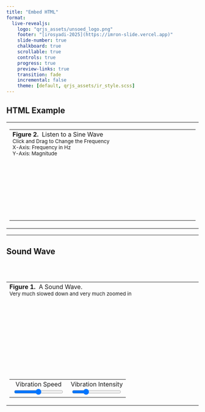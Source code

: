 ```yaml
---
title: "Embed HTML"
format:
  live-revealjs:
    logo: "qrjs_assets/unsoed_logo.png"
    footer: "[irosyadi-2025](https://imron-slide.vercel.app)"
    slide-number: true
    chalkboard: true
    scrollable: true
    controls: true
    progress: true
    preview-links: true
    transition: fade
    incremental: false
    theme: [default, qrjs_assets/ir_style.scss]
---
```


## HTML Example

```{=html}
<html lang="en">
<head>
  <meta charset="UTF-8">
  <title>Sine Wave Listener</title>
  <script src="https://jackschaedler.github.io/circles-sines-signals/third_party/d3/d3.min.js"></script>
</head>
<!DOCTYPE html>
<html lang="en">
<head>
  <meta charset="UTF-8">
  <title>Sine Wave Listener</title>
  <script src="https://jackschaedler.github.io/circles-sines-signals/third_party/d3/d3.min.js"></script>
</head>
<body>
	  <table class="figureTable">
			<tr>
				<td style="vertical-align: top;">
					<table>
							<tr class="figureCaption">
								<td width="100%">
								<b>Figure 2.</b>&nbsp; Listen to a Sine Wave<br/>
									<sub>Click and Drag to Change the Frequency</sub><br/>
									<sub>X-Axis: Frequency in Hz</sub><br/>
									<sub>Y-Axis: Magnitude</sub><br/>
								</td>
							</tr>
							<tr>
								<td>
								<div id="animatedWrapper" class="animation" style="position: relative;">
									<svg id="sineListen" class="svgWithText" width="750" height="250" style="cursor:pointer;"></svg>
									<script type="text/javascript" src="https://jackschaedler.github.io/circles-sines-signals/js/sine_listen.js"></script>
	  							</div>
	  							</td>
							</tr>
	  				</table>
	  			</td>
			</tr>
		</table>
</body>
</html>
</body>
</html>
```

---

## Sound Wave

```{=html}
<html lang="en">
<head>
  <meta charset="UTF-8">
  <title>Sine Wave Listener</title>
  <script src="https://jackschaedler.github.io/circles-sines-signals/third_party/d3/d3.min.js"></script>
</head>
<body>
    <script>
        var WAVE_FREQUENCY = 0.12;
        var WAVE_AMPLITUDE = 0.50;
        var TARGET_WAVE_FREQUENCY = 0.12;
        var TARGET_WAVE_AMPLITUDE = 0.50;
        var WAVE_INTERPOLATOR = d3.interpolateNumber(WAVE_FREQUENCY, TARGET_WAVE_FREQUENCY);
        var WAVE_AMP_INTERPOLATOR = d3.interpolateNumber(WAVE_AMPLITUDE, TARGET_WAVE_AMPLITUDE);
        var WAVE_INTERPOLATION = 1.0;
        var WAVE_AMP_INTERPOLATION = 1.0;
        function GET_WAVE_FREQUENCY() {
            return WAVE_INTERPOLATOR(Math.min(WAVE_INTERPOLATION, 1.0));
        }
        function GET_WAVE_AMPLITUDE() {
            return WAVE_AMP_INTERPOLATOR(Math.min(WAVE_AMP_INTERPOLATION, 1.0));
        }
        function updateSpeed(freq) {
            WAVE_FREQUENCY = GET_WAVE_FREQUENCY();
            TARGET_WAVE_FREQUENCY = freq / 100;
            WAVE_INTERPOLATION = 0.0;
            WAVE_INTERPOLATOR = d3.interpolateNumber(WAVE_FREQUENCY, TARGET_WAVE_FREQUENCY);
        }
        function updateAmount(amp) {
            WAVE_AMPLITUDE = GET_WAVE_AMPLITUDE();
            TARGET_WAVE_AMPLITUDE = amp / 100;
            WAVE_AMP_INTERPOLATION = 0.0;
            WAVE_AMP_INTERPOLATOR = d3.interpolateNumber(WAVE_AMPLITUDE, TARGET_WAVE_AMPLITUDE);
        }
    </script>

    <table>
            <tr class="figureCaption">
                <td width="100%">
                <b>Figure 1.</b>&nbsp; A Sound Wave. <br/> <sub> Very much slowed down and very much zoomed in </sub>
                </td><br/><br/>
            </tr>
            <tr>
                <td>
                <svg id="physicalWave" class="svgWithText" width="695" height="205" style="margin-left: 55px; padding: 20px"></svg>
                <script type="text/javascript" src="https://jackschaedler.github.io/circles-sines-signals/js/sound_wave.js"></script>

                <div class="controls" style="padding-top: 10px;">
                    <table width="100%">
                        <tr>
                            <td style="text-align: center;" width="50%">
                                <label for=vibSpeedFader style="margin-left: auto; margin-right: auto">Vibration Speed</label><br/>
                                <input type=range min=4 max=20 value=12 id=vibSpeedFader step=1 oninput="updateSpeed(value);">
                            </td>

                            <td style="text-align: center;" width="50%">
                                <label for=vibAmountFader style="margin-left: auto; margin-right: auto">Vibration Intensity</label><br/>
                                <input type=range min=0 max=100 value=25 id=vibAmountFader step=1 oninput="updateAmount(value);">
                            </td>
                    </table>
                </div>
                </td>
            </tr>
    </table>
</body>
</html>
```